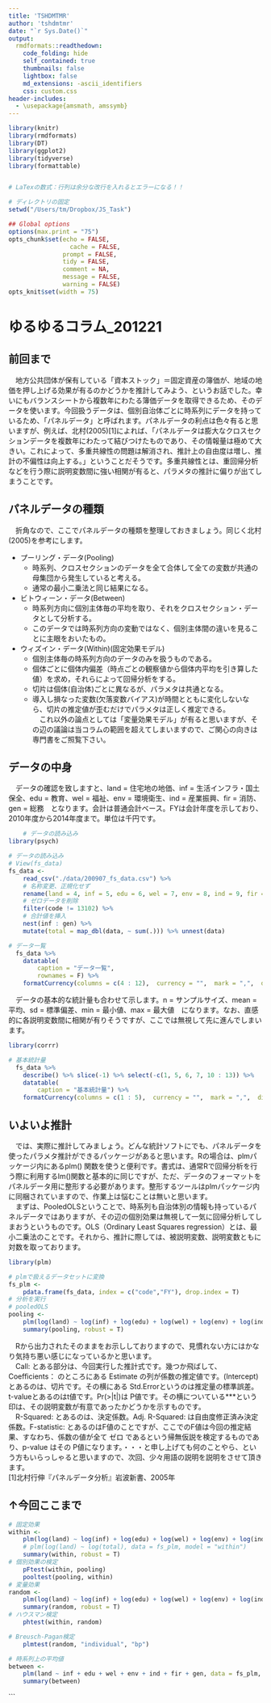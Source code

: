 ```yaml
---
title: 'TSHDMTMR'
author: 'tshdmtmr'
date: "`r Sys.Date()`"
output:
  rmdformats::readthedown:
    code_folding: hide
    self_contained: true
    thumbnails: false
    lightbox: false
    md_extensions: -ascii_identifiers
    css: custom.css
header-includes:
  - \usepackage{amsmath, amssymb}
---
```



```r
library(knitr)
library(rmdformats)
library(DT)
library(ggplot2)
library(tidyverse)
library(formattable)


# LaTexの数式：行列は余分な改行を入れるとエラーになる！！

# ディレクトリの固定
setwd("/Users/tm/Dropbox/JS_Task")

## Global options
options(max.print = "75")
opts_chunk$set(echo = FALSE,
	             cache = FALSE,
               prompt = FALSE,
               tidy = FALSE,
               comment = NA,
               message = FALSE,
               warning = FALSE)
opts_knit$set(width = 75)
```

# ゆるゆるコラム_201221
## 前回まで
\　地方公共団体が保有している「資本ストック」＝固定資産の簿価が、地域の地価を押し上げる効果が有るのかどうかを推計してみよう、というお話でした。幸いにもバランスシートから複数年にわたる簿価データを取得できるため、そのデータを使います。今回扱うデータは、個別自治体ごとに時系列にデータを持っているため、「パネルデータ」と呼ばれます。パネルデータの利点は色々有ると思いますが、例えば、北村(2005)[1]によれば、「パネルデータは膨大なクロスセクションデータを複数年にわたって結びつけたものであり、その情報量は極めて大きい。これによって、多重共線性の問題は解消され、推計上の自由度は増し、推計の不偏性は向上する。」ということだそうです。多重共線性とは、重回帰分析などを行う際に説明変数間に強い相関が有ると、パラメタの推計に偏りが出てしまうことです。  

## パネルデータの種類  
\　折角なので、ここでパネルデータの種類を整理しておきましょう。同じく北村(2005)を参考にします。  

- プーリング・データ(Pooling)
    - 時系列、クロスセクションのデータを全て合体して全ての変数が共通の母集団から発生していると考える。  
    - 通常の最小二乗法と同じ結果になる。  
- ビトウィーン・データ(Between)  
    - 時系列方向に個別主体毎の平均を取り、それをクロスセクション・データとして分析する。  
    - このデータでは時系列方向の変動ではなく、個別主体間の違いを見ることに主眼をおいたもの。  
- ウィズイン・データ(Within)(固定効果モデル)  
    - 個別主体毎の時系列方向のデータのみを扱うものである。  
    - 個体ごとに個体内偏差（時点ごとの観察値から個体内平均を引き算した値）を求め，それらによって回帰分析をする。  
  - 切片は個体(自治体)ごとに異なるが、パラメタは共通となる。  
  - 導入し損なった変数(欠落変数バイアス)が時間とともに変化しないなら、切片の推定値が歪むだけでパラメタは正しく推定できる。  
　これ以外の論点としては「変量効果モデル」が有ると思いますが、その辺の議論は当コラムの範囲を超えてしまいますので、ご関心の向きは専門書をご照覧下さい。  

## データの中身
　データの確認を致しますと、land = 住宅地の地価、inf = 生活インフラ・国土保全、edu = 教育、wel = 福祉、env = 環境衛生、ind = 産業振興、fir = 消防、gen = 総務　となります。会計は普通会計ベース。FYは会計年度を示しており、2010年度から2014年度まで。単位は千円です。  

```r
    # データの読み込み
library(psych)

# データの読み込み
# View(fs_data)
fs_data <-    
    read_csv("./data/200907_fs_data.csv") %>%
    # 名称変更、正規化せず
    rename(land = 4, inf = 5, edu = 6, wel = 7, env = 8, ind = 9, fir = 10 ,gen = 11) %>%
    # ゼロデータを削除
    filter(code != 13102) %>%
    # 合計値を挿入
    nest(inf : gen) %>%
    mutate(total = map_dbl(data, ~ sum(.))) %>% unnest(data)

# データ一覧    
  fs_data %>%
    datatable(
    	caption = "データ一覧",
    	rownames = F) %>%
    formatCurrency(columns = c(4 : 12),  currency = "",  mark = ",",  digits = 0)
```

　データの基本的な統計量も合わせて示します。n = サンプルサイズ、mean = 平均、sd = 標準偏差、min = 最小値、max = 最大値　になります。なお、直感的に各説明変数間に相関が有りそうですが、ここでは無視して先に進んでしまいます。

```r
library(corrr)

# 基本統計量
  fs_data %>%
    describe() %>% slice(-1) %>% select(-c(1, 5, 6, 7, 10 : 13)) %>%
    datatable(
    	caption = "基本統計量") %>%
    formatCurrency(columns = c(1 : 5),  currency = "",  mark = ",",  digits = 0)
```

## いよいよ推計
　では、実際に推計してみましょう。どんな統計ソフトにでも、パネルデータを使ったパラメタ推計ができるパッケージがあると思います。Rの場合は、plmパッケージ内にあるplm() 関数を使うと便利です。書式は、通常Rで回帰分析を行う際に利用するlm()関数と基本的に同じですが、ただ、データのフォーマットをパネルデータ用に整形する必要があります。整形するツールはplmパッケージ内に同梱されていますので、作業上は悩むことは無いと思います。  
　まずは、PooledOLSということで、時系列も自治体別の情報も持っているパネルデータではありますが、その辺の個別効果は無視して一気に回帰分析してしまおうというものです。OLS（Ordinary Least Squares regression）とは、最小二乗法のことです。それから、推計に際しては、被説明変数、説明変数ともに対数を取っております。  

```r
library(plm)

# plmで扱えるデータセットに変換
fs_plm <-
    pdata.frame(fs_data, index = c("code","FY"), drop.index = T)  
# 分析を実行
# pooledOLS  
pooling <-
    plm(log(land) ~ log(inf) + log(edu) + log(wel) + log(env) + log(ind) + log(fir) + log(gen), data = fs_plm, model = "pooling")
    summary(pooling, robust = T)    
```

　Rから出力されたそのままをお示ししておりますので、見慣れない方にはかなり気持ち悪い感じになっているかと思います。  
　Call: とある部分は、今回実行した推計式です。幾つか飛ばして、Coefficients： のところにある Estimate の列が係数の推定値です。(Intercept)とあるのは、切片です。その横にある Std.Errorというのは推定量の標準誤差。 t-valueとあるのはt値です。Pr(>|t|)は P値です。その横についている***という印は、その説明変数が有意であったかどうかを示すものです。    
　R-Squared: とあるのは、決定係数。Adj. R-Squared: は自由度修正済み決定係数。F-statistic: とあるのはF値のことですが、ここでのF値は今回の推定結果、すなわち、係数の値が全て ゼロ であるという帰無仮説を検定するものであり、p-value はその P値になります。・・・と申し上げても何のことやら、という方もいらっしゃると思いますので、次回、少々用語の説明を説明をさせて頂きます。  
[1]北村行伸『パネルデータ分析』岩波新書、2005年

## ↑今回ここまで

```r
# 固定効果
within <-
    plm(log(land) ~ log(inf) + log(edu) + log(wel) + log(env) + log(ind) + log(fir) + log(gen), data = fs_plm, model = "within")
    # plm(log(land) ~ log(total), data = fs_plm, model = "within")
    summary(within, robust = T)    
# 個別効果の検定
    pFtest(within, pooling)
    pooltest(pooling, within)
# 変量効果
random <-
    plm(log(land) ~ log(inf) + log(edu) + log(wel) + log(env) + log(ind) + log(fir) + log(gen), data = fs_plm, model = "random")
    summary(random, robust = T)
# ハウスマン検定
    phtest(within, random)

# Breusch-Pagan検定
    plmtest(random, "individual", "bp")  

# 時系列上の平均値
between <-    
    plm(land ~ inf + edu + wel + env + ind + fir + gen, data = fs_plm, model = "between", effect = "individual")
    summary(between)

```


```
